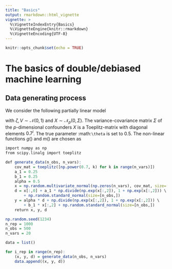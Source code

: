 ```yaml
---
title: "Basics"
output: rmarkdown::html_vignette
vignette: >
  %\VignetteIndexEntry{Basics}
  %\VignetteEngine{knitr::rmarkdown}
  %\VignetteEncoding{UTF-8}
---
```


```r
knitr::opts_chunk$set(echo = TRUE)
```

# The basics of double/debiased machine learning

## Data generating process

We consider the following partially linear model

\begin{align*}
Y_i &= D_i \theta + g(X_i) + \zeta,\\
D_i &= m(X_i) + V,
\end{align*}

with $\zeta, V \sim \mathcal{N}(0,1)$ and $X \sim \mathcal{N}_{p}(0, \Sigma)$.
The variance-covariance matrix $\Sigma$ of the $p$-dimensional confounders $X$ is a Toeplitz-matrix
with diagonal elements $0.7^i$.
The true parameter :math:`\theta` is set to $0.5$.
The non-linear functions $g()$ and $m()$ are chosen as

\begin{align*}
g(X_i) &= \frac{\exp(X_{i1})}{1+\exp(X_{i1})} + \frac{1}{4} X_{i3},\\
m(X_i) &= \frac{\exp(X_{i3})}{1+\exp(X_{i3})}
\end{align*}


```r
import numpy as np
from scipy.linalg import toeplitz

def generate_data(n_obs, n_vars):
    cov_mat = toeplitz([np.power(0.7, k) for k in range(n_vars)])
    a_1 = 0.25
    b_1 = 0.25
    alpha = 0.5
    x = np.random.multivariate_normal(np.zeros(n_vars), cov_mat, size=[n_obs,])
    d = x[:,0] + a_1 * np.divide(np.exp(x[:,2]), 1 + np.exp(x[:,2])) \
        + np.random.standard_normal(size=[n_obs,])
    y = alpha * d + np.divide(np.exp(x[:,2]), 1 + np.exp(x[:,2])) \
        + b_1 * x[:,2] + np.random.standard_normal(size=[n_obs,])
    return x, y, d

np.random.seed(1234)
n_rep = 1000
n_obs = 500
n_vars = 20

data = list()

for i_rep in range(n_rep):
    (x, y, d) = generate_data(n_obs, n_vars)
    data.append((x, y, d))
```


